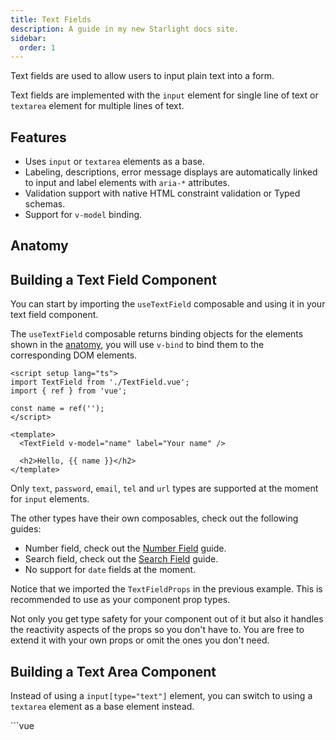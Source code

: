 ```yaml
---
title: Text Fields
description: A guide in my new Starlight docs site.
sidebar:
  order: 1
---
```


<script src="https://cdn.jsdelivr.net/npm/@live-codes/browser-compilers@0.15.1/dist/vue-compiler-sfc/vue-compiler-sfc.js"></script>


Text fields are used to allow users to input plain text into a form.

Text fields are implemented with the `input` element for single line of text or `textarea` element for multiple lines of text.

## Features

- Uses `input` or `textarea` elements as a base.
- Labeling, descriptions, error message displays are automatically linked to input and label elements with `aria-*` attributes.
- Validation support with native HTML constraint validation or Typed schemas.
- Support for `v-model` binding.

## Anatomy

<AnatomyCanvas>
  <AnatomyTextField />
</AnatomyCanvas>

## Building a Text Field Component

You can start by importing the `useTextField` composable and using it in your text field component.

The `useTextField` composable returns binding objects for the elements shown in the [anatomy](#anatomy), you will use `v-bind` to bind them to the corresponding DOM elements.

<MdxRepl client:load>

<div slot="TextField.vue">
  <TextFieldPartial />
</div>

<div slot="App.vue">

```vue
<script setup lang="ts">
import TextField from './TextField.vue';
import { ref } from 'vue';

const name = ref('');
</script>

<template>
  <TextField v-model="name" label="Your name" />

  <h2>Hello, {{ name }}</h2>
</template>
```

</div>

</MdxRepl>

<Aside type="caution">

Only `text`, `password`, `email`, `tel` and `url` types are supported at the moment for `input` elements.

The other types have their own composables, check out the following guides:

- Number field, check out the [Number Field](/guides/number-fields) guide.
- Search field, check out the [Search Field](/guides/search-fields) guide.
- No support for `date` fields at the moment.

</Aside>

Notice that we imported the `TextFieldProps` in the previous example. This is recommended to use as your component prop types.

Not only you get type safety for your component out of it but also it handles the reactivity aspects of the props so you don't have to. You are free to extend it with your own props or omit the ones you don't need.

## Building a Text Area Component

Instead of using a `input[type="text"]` element, you can switch to using a `textarea` element as a base element instead.

<MdxRepl client:load>

<div slot="TextAreaField.vue">
```vue
<script setup lang="ts">
import { type TextFieldProps, useTextField } from '@formwerk/core';

const props = defineProps<TextFieldProps>();

const {
inputProps,
labelProps,
errorMessage,
errorMessageProps,
descriptionProps,
} = useTextField(props);

</script>

<template>
  <div>
    <label v-bind="labelProps">{{ label }}</label>
    <textarea v-bind="inputProps" :style="{ display: 'block' }" />

    <div v-if="errorMessage" v-bind="errorMessageProps">
      {{ errorMessage }}
    </div>
    <div v-else-if="description" v-bind="descriptionProps">
      {{ description }}
    </div>

  </div>
</template>
```
</div>

<div slot="App.vue">
```vue
<script setup lang="ts">
import TextAreaField from './TextAreaField.vue';
</script>

<template>
  <TextAreaField label="Write a poem" />
</template>
```
</div>
</MdxRepl>

## Validation

### HTML Constraints

You can use native HTML validation or Typed schemas to validate the text field. The following properties are supported:

| Name        | Type               | Description                                                               |
| ----------- | ------------------ | ------------------------------------------------------------------------- |
| `maxLength` | `number`           | The maximum length of characters                                          |
| `minLength` | `number`           | The minimum length of characters                                          |
| `required`  | `boolean`          | Whether the text field is required.                                       |
| `pattern`   | `string \| RegExp` | A regular expression for validation. Not supported for `textarea` fields. |

In addition to the above properties, if you are using the `input` element, you can use the built-in validation for the `type` attribute.

| Type    | Description                      |
| ------- | -------------------------------- |
| `email` | Validates the value as an email. |
| `url`   | Validates the value as a URL.    |

<Aside>
  Note that `minLength`, and `maxLength` attributes accept a number or a string,
  the string however must be parseable as a number. Formwerk takes care of
  typing strings safely and parsing them so you don't have to bind the values as
  numbers.
</Aside>

Here is an example of how to use the `maxLength` and `minLength` properties to limit the text length between 3 and 18 characters.

Assuming you have a `TextField` component like the one shown above, you can use it like this:

<MdxRepl client:load>

<div slot="!TextField.vue">
  <TextFieldPartial />
</div>

<div slot="App.vue">

```vue
<script setup lang="ts">
import TextField from './TextField.vue';
</script>

<template>
  <TextField
    label="HTML Constraints Demo"
    maxLength="8"
    minLength="3"
    required
  />
</template>
```

</div>

</MdxRepl>

### Typed Schema

`useTextField` also supports Typed Schema validation through the `schema` prop.

<Aside>

Depending on the schema validation provider you are using, the API might slightly differ. Check the supported validation providers for more information. In this example we are using the `zod` schema validation provider.

</Aside>

<MdxRepl client:load>

<div slot="!TextField.vue">
  <TextFieldPartial />
</div>

<div slot="App.vue">

```vue
<script setup lang="ts">
import { z } from 'zod';
import { defineSchema } from '@formwerk/schema-zod';
import TextField from './TextField.vue';

const schema = defineSchema(z.string().min(3).max(8));
</script>

<template>
  <TextField label="Typed Schema" :schema="schema" />
</template>
```

</div>

</MdxRepl>

### Mixed Validation

All text fields created with Formwerk support mixed validation, which means you can use both HTML constraints and Typed schemas to validate the field and they work seamlessly together.

Note that HTML constraints are validated first, so any errors from the HTML constraints will be displayed first. Then once all HTML constraints are satisfied, the typed schema is validated.

<MdxRepl client:load>

<div slot="!TextField.vue">
  <TextFieldPartial />
</div>

<div slot="App.vue">

```vue
<script setup lang="ts">
import { z } from 'zod';
import { defineSchema } from '@formwerk/schema-zod';
import TextField from './TextField.vue';

const schema = defineSchema(z.string().min(3).max(20));
</script>

<template>
  <TextField label="Mixed Validation" :schema="schema" type="url" required />
</template>
```

</div>

</MdxRepl>

This makes schemas lighter, however we recommend sticking to one or the other per form for maintainability.

If you need to disable the native validation, you can do so by setting the `disableHtmlValidation` prop to `true`.

<MdxRepl client:load>

<div slot="!TextField.vue">
  <TextFieldPartial />
</div>

<div slot="App.vue">

```vue
<script setup lang="ts">
import { z } from 'zod';
import { defineSchema } from '@formwerk/schema-zod';
import TextField from './TextField.vue';

const schema = defineSchema(z.string().min(3).max(20));
</script>

<template>
  <TextField
    label="HTML Validation Disabled"
    disable-html-validation
    :schema="schema"
    type="url"
    required
  />
</template>
```

</div>

</MdxRepl>

You can also disable it globally for all fields, for more information check out the [Validation](/guides/forms/validation) guide.

## Styling

Formwerk does not come with any markup or styling, which is often the parts that make a design system unique. That means you can use any styling solution you want, whether it's [TailwindCSS](https://tailwindcss.com/), or plain CSS.

This is an example of how you can style a text field using plain CSS, we take advantage of native CSS pseudo-classes to style the field when it is focused, hovered, or has an error. No JS-state is needed to style the field.

<MdxRepl client:load>

<div slot="TextFieldStyled.vue">
  <StyledTextFieldPartial />
</div>

<div slot="App.vue">

```vue
<script setup lang="ts">
import TextField from './TextFieldStyled.vue';
</script>

<template>
  <TextField
    label="Email Address"
    description="We will not share your email with anyone."
    type="email"
    placeholder="example@example.com"
    required
  />
</template>
```

</div>

</MdxRepl>

Notice that in the last example we made use of the `:user-invalid` and `:user-valid` pseudo-classes to style the field which are just some of the features available in all modern browsers. With no JavaScript we managed to show the error message when appropriate.

Formwerk leans into that to provide a more seamless experience for the user. In fact, even if you use Typed Schemas to validate the field, the pseudo-classes will still work. Here is a quick example with the same `TextFieldStyled` component, but this time we pass in a typed schema validation.

<MdxRepl client:load>

<div slot="!TextFieldStyled.vue">
  <StyledTextFieldPartial />
</div>

<div slot="App.vue">

```vue
<script setup lang="ts">
import { z } from 'zod';
import { defineSchema } from '@formwerk/schema-zod';
import TextField from './TextFieldStyled.vue';

const schema = defineSchema(z.string().email());
</script>

<template>
  <TextField
    label="Email Address with Typed Schema"
    :schema="schema"
    description="We will not share your email with anyone."
    placeholder="example@example.com"
  />
</template>
```

</div>

</MdxRepl>

## Usage

### Disabled

Use disabled to mark fields as non-interactive, disabled fields are not validated and are not submitted.

If you need to prevent the user from interacting with the field while still allowing it to submit, consider using `readonly` instead.

<MdxRepl client:load>

<div slot="!TextField.vue">
  <TextFieldPartial />
</div>

<div slot="App.vue">

```vue
<script setup lang="ts">
import TextField from './TextField.vue';
</script>

<template>
  <TextField label="Disabled Field" disabled />
</template>
```

</div>

</MdxRepl>

### Readonly

Readonly fields are validated and submitted, but they do not accept user input. The field is still focusable and the value is copyable. For more info, check the [MDN](https://developer.mozilla.org/en-US/docs/Web/HTML/Attributes/readonly).

<MdxRepl client:load>

<div slot="!TextField.vue">
  <TextFieldPartial />
</div>

<div slot="App.vue">

```vue
<script setup lang="ts">
import TextField from './TextField.vue';
</script>

<template>
  <TextField label="Readonly Field" value="You can't change me" readonly />
</template>
```

</div>

</MdxRepl>

### RTL

The text field doesn't really need much for RTL support, however the `dir` prop can be used to set the direction of the field for convenience.

<MdxRepl client:load>

<div slot="!TextField.vue">
  <TextFieldPartial />
</div>

<div slot="App.vue">

```vue
<script setup lang="ts">
import TextField from './TextField.vue';
</script>

<template>
  <TextField label="RTL Field" dir="rtl" />
</template>
```

</div>

</MdxRepl>

<Aside>

There is a lot more to directionality and localization, for more info check out the [i18n guide](/guides/extras/i18n).

</Aside>

## API

### Props

| Name                    | Type                                                            | Description                                        |
| ----------------------- | --------------------------------------------------------------- | -------------------------------------------------- |
| `label`                 | `string`                                                        | The label for the text field.                      |
| `modelValue`            | `string`                                                        | The v-model value for the text field.              |
| `description`           | `string`                                                        | Description text for the field.                    |
| `name`                  | `string`                                                        | The name attribute for the input element.          |
| `value`                 | `string`                                                        | The value attribute for the input element.         |
| `type`                  | `'text' \| 'password' \| 'email' \| 'number' \| 'tel' \| 'url'` | The type of the input element.                     |
| `maxLength`             | `Numberish`                                                     | The maximum length of the input.                   |
| `minLength`             | `Numberish`                                                     | The minimum length of the input.                   |
| `pattern`               | `string \| RegExp?`                                             | A regular expression pattern for input validation. |
| `placeholder`           | `string`                                                        | Placeholder text for the input.                    |
| `required`              | `boolean`                                                       | Whether the field is required.                     |
| `readonly`              | `boolean`                                                       | Whether the field is read-only.                    |
| `disabled`              | `boolean`                                                       | Whether the field is disabled.                     |
| `schema`                | `TypedSchema<string>`                                           | A schema for validation.                           |
| `disableHtmlValidation` | `boolean`                                                       | Whether to disable HTML5 validation.               |

<Aside>
  All the props above can be passed as `Ref<T>` or `() => T` and the reactivity will be handled for you.
</Aside>

### Returns

| Name                | Type                               | Description                                                         |
| ------------------- | ---------------------------------- | ------------------------------------------------------------------- |
| `descriptionProps`  | `AriaDescriptionProps`             | The description element's props.                                    |
| `displayError`      | `() => string \| undefined`        | A getter to display the error message if touched.                   |
| `errorMessage`      | `string \| undefined`              | The validation message.                                             |
| `errorMessageProps` | `AriaErrorMessageProps`            | The error message element props.                                    |
| `errors`            | `string[]`                         | The field's error messages.                                         |
| `fieldValue`        | `string \| undefined`              | The current value of the field.                                     |
| `inputProps`        | Complex Binding                    | The base element props.                                             |
| `isDirty`           | `boolean`                          | Whether the field value has changed.                                |
| `isTouched`         | `boolean`                          | Whether the field is touched.                                       |
| `isValid`           | `boolean`                          | Whether the field has error messages.                               |
| `labelProps`        | `AriaLabelProps`                   | The label element props.                                            |
| `setErrors`         | `(msg: Arrayable<string>) => void` | Sets the error messages for the field and sets the `isValid` state. |
| `setTouched`        | `(touched: boolean) => void`       | Sets the `isTouched` state.                                         |
| `setValue`          | `(value: number) => void`          | Sets the field's current value.                                     |
